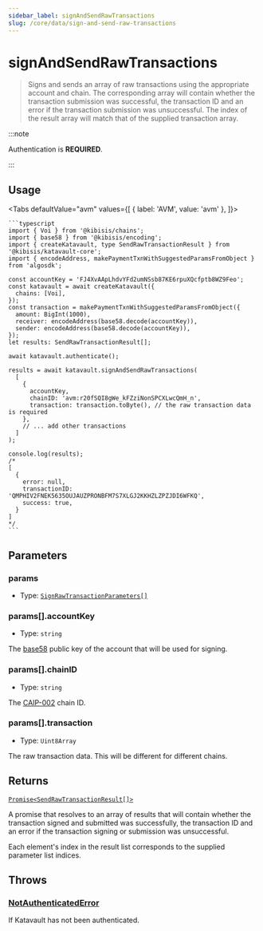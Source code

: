 ```yaml
---
sidebar_label: signAndSendRawTransactions
slug: /core/data/sign-and-send-raw-transactions
---
```



<!-- components -->

<!-- constants -->

# signAndSendRawTransactions

> Signs and sends an array of raw transactions using the appropriate account and chain.
> The corresponding array will contain whether the transaction submission was successful, the transaction ID and an error if the transaction submission was unsuccessful.
> The index of the result array will match that of the supplied transaction array.

:::note

Authentication is **REQUIRED**.

:::

<SectionBreak />

## Usage

<Tabs
  defaultValue="avm"
  values={[
    { label: 'AVM', value: 'avm' },
  ]}>
  <TabItem value="avm">

    ```typescript
    import { Voi } from '@kibisis/chains';
    import { base58 } from '@kibisis/encoding';
    import { createKatavault, type SendRawTransactionResult } from '@kibisis/katavault-core';
    import { encodeAddress, makePaymentTxnWithSuggestedParamsFromObject } from 'algosdk';

    const accountKey = 'FJ4XvAApLhdvYFd2umNSsb87KE6rpuXQcfptb8WZ9Feo';
    const katavault = await createKatavault({
      chains: [Voi],
    });
    const transaction = makePaymentTxnWithSuggestedParamsFromObject({
      amount: BigInt(1000),
      receiver: encodeAddress(base58.decode(accountKey)),
      sender: encodeAddress(base58.decode(accountKey)),
    });
    let results: SendRawTransactionResult[];

    await katavault.authenticate();

    results = await katavault.signAndSendRawTransactions(
      [
        {
          accountKey,
          chainID: 'avm:r20fSQI8gWe_kFZziNonSPCXLwcQmH_n',
          transaction: transaction.toByte(), // the raw transaction data is required
        },
        // ... add other transactions
      ]
    );

    console.log(results);
    /*
    [
      {
        error: null,
        transactionID: 'QMPHIV2FNEK5635OUJAUZPRONBFM7S7XLGJ2KKHZLZPZJDI6WFKQ',
        success: true,
      }
    ]
    */
    ```

  </TabItem>
</Tabs>

<SectionBreak />

## Parameters

### params

* Type: [`SignRawTransactionParameters[]`](04-glossary/02-types.mdx#signrawtransactionparameters)

### params[].accountKey

* Type: `string`

The <a href={BASE_58_SPECIFICATION_URL} rel="noopener noreferrer" target="_blank">base58</a> public key of the account that will be used for signing.

### params[].chainID

* Type: `string`

The <a href={CAIP_002_SPECIFICATION_URL} rel="noopener noreferrer" target="_blank">CAIP-002</a> chain ID.

### params[].transaction

* Type: `Uint8Array`

The raw transaction data. This will be different for different chains.

<SectionBreak />

## Returns

[`Promise<SendRawTransactionResult[]>`](04-glossary/02-types.mdx#sendrawtransactionresult)

A promise that resolves to an array of results that will contain whether the transaction signed and submitted was successfully, the transaction ID and an error if the transaction signing or submission was unsuccessful.

Each element's index in the result list corresponds to the supplied parameter list indices.

## Throws

### [NotAuthenticatedError](04-glossary/03-errors.mdx#notauthenticatederror)

If Katavault has not been authenticated.
